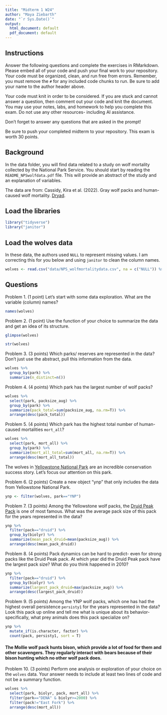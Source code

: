 ```yaml
---
title: "Midterm 1 W24"
author: "Maya Ziebarth"
date: "`r Sys.Date()`"
output:
  html_document: default
  pdf_document: default
---
```


## Instructions
Answer the following questions and complete the exercises in RMarkdown. Please embed all of your code and push your final work to your repository. Your code must be organized, clean, and run free from errors. Remember, you must remove the `#` for any included code chunks to run. Be sure to add your name to the author header above. 

Your code must knit in order to be considered. If you are stuck and cannot answer a question, then comment out your code and knit the document. You may use your notes, labs, and homework to help you complete this exam. Do not use any other resources- including AI assistance.  

Don't forget to answer any questions that are asked in the prompt!  

Be sure to push your completed midterm to your repository. This exam is worth 30 points.  

## Background
In the data folder, you will find data related to a study on wolf mortality collected by the National Park Service. You should start by reading the `README_NPSwolfdata.pdf` file. This will provide an abstract of the study and an explanation of variables.  

The data are from: Cassidy, Kira et al. (2022). Gray wolf packs and human-caused wolf mortality. [Dryad](https://doi.org/10.5061/dryad.mkkwh713f). 

## Load the libraries
```r
library("tidyverse")
library("janitor")
```

## Load the wolves data
In these data, the authors used `NULL` to represent missing values. I am correcting this for you below and using `janitor` to clean the column names.
```r
wolves <- read.csv("data/NPS_wolfmortalitydata.csv", na = c("NULL")) %>% clean_names()
```

## Questions
Problem 1. (1 point) Let's start with some data exploration. What are the variable (column) names?
```r
names(wolves)
```


Problem 2. (1 point) Use the function of your choice to summarize the data and get an idea of its structure.  
```r
glimpse(wolves)
```

```r
str(wolves)
```


Problem 3. (3 points) Which parks/ reserves are represented in the data? Don't just use the abstract, pull this information from the data.  
```r
wolves %>% 
  group_by(park) %>% 
  summarize(n_distinct=n())
```


Problem 4. (4 points) Which park has the largest number of wolf packs?
```r
wolves %>% 
  select(park, packsize_aug) %>% 
  group_by(park) %>% 
  summarize(pack_total=sum(packsize_aug, na.rm=T)) %>% 
  arrange(desc(pack_total))
```


Problem 5. (4 points) Which park has the highest total number of human-caused mortalities `mort_all`?
```r
wolves %>% 
  select(park, mort_all) %>% 
  group_by(park) %>% 
  summarize(mort_all_total=sum(mort_all, na.rm=T)) %>% 
  arrange(desc(mort_all_total))
```


The wolves in [Yellowstone National Park](https://www.nps.gov/yell/learn/nature/wolf-restoration.htm) are an incredible conservation success story. Let's focus our attention on this park.  

Problem 6. (2 points) Create a new object "ynp" that only includes the data from Yellowstone National Park. 
```r
ynp <- filter(wolves, park=="YNP")
```


Problem 7. (3 points) Among the Yellowstone wolf packs, the [Druid Peak Pack](https://www.pbs.org/wnet/nature/in-the-valley-of-the-wolves-the-druid-wolf-pack-story/209/) is one of most famous. What was the average pack size of this pack for the years represented in the data?
```r
ynp %>% 
  filter(pack=="druid") %>% 
  group_by(biolyr) %>% 
  summarize(mean_pack_druid=mean(packsize_aug)) %>% 
  arrange(desc(mean_pack_druid))
```


Problem 8. (4 points) Pack dynamics can be hard to predict- even for strong packs like the Druid Peak pack. At which year did the Druid Peak pack have the largest pack size? What do you think happened in 2010?
```r
ynp %>% 
  filter(pack=="druid") %>% 
  group_by(biolyr) %>% 
  summarize(largest_pack_druid=max(packsize_aug)) %>% 
  arrange(desc(largest_pack_druid))
```


Problem 9. (5 points) Among the YNP wolf packs, which one has had the highest overall persistence `persisty1` for the years represented in the data? Look this pack up online and tell me what is unique about its behavior- specifically, what prey animals does this pack specialize on?  
```r
ynp %>% 
  mutate_if(is.character, factor) %>% 
  count(pack, persisty1, sort = T) 
```
#### The Mollie wolf pack hunts bison, which provide a lot of food for them and other scavengers. They regularly interact with bears because of their bison hunting which no other wolf pack does. 


Problem 10. (3 points) Perform one analysis or exploration of your choice on the `wolves` data. Your answer needs to include at least two lines of code and not be a summary function.
```r
wolves %>% 
  select(park, biolyr, pack, mort_all) %>% 
  filter(park=="DENA" & biolyr>=2000) %>% 
  filter(pack!="East Fork") %>% 
  arrange(desc(mort_all))
```

